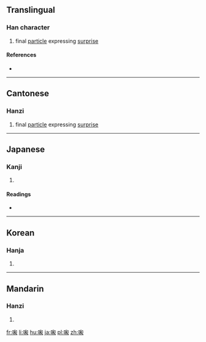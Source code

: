 ==Translingual==

===Han character===
{{Han char|rn=30|rad=口|as=08|sn=11|four=|canj=口竹木口 (RHDR)|ids=⿰[[口]][[和]]}}

# {{context|Cantonese|lang=mul}} final [[particle]] expressing [[surprise]]

====References====
* {{Han ref|kx=0196.130|dkj=03833|dj=0417.220|hdz=10641.160|uh=555D|ud=21853}}

----

==Cantonese==

===Hanzi===
{{yue-hanzi|jyut=[[wo6]]|y=wo6}}

# final [[particle]] expressing [[surprise]]

----

==Japanese==

===Kanji===
{{ja-kanji|grade=|rs=口08}}

# {{defn|lang=ja|sort=口08}}

====Readings====
* {{ja-readings|on=[[か]] (ka), [[わ]] (wa)|kun=[[したがう]] (shitagau)}}

----

==Korean==

===Hanja===
{{ko-hanja|hangeul=와|rv=wa|mr=wa}}

# {{defn|lang=ko|sort=口08}}

----

==Mandarin==

===Hanzi===
{{cmn-hanzi|pin=[[hé]] ([[he2]])|wg=ho<sup>2</sup>}}

# {{defn|lang=cmn|sort=口08}}

[[fr:啝]]
[[li:啝]]
[[hu:啝]]
[[ja:啝]]
[[pl:啝]]
[[zh:啝]]